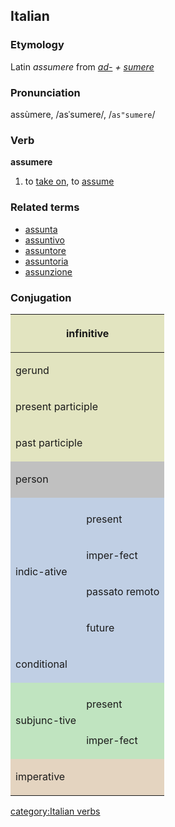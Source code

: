 ==Italian==
===Etymology===
Latin ''assumere'' from ''[[ad-]] + [[sumere]]''
===Pronunciation===
assùmere, /asˈsumere/, /<tt>as"sumere</tt>/
===Verb===
'''assumere'''

# to [[take on]], to [[assume]]

===Related terms===
*[[assunta]]
*[[assuntivo]]
*[[assuntore]]
*[[assuntoria]]
*[[assunzione]]

===Conjugation===

<center>
{| style="background:#F0F0F0"

|-
! colspan="3" style="background:#e2e4c0" | infinitive
| colspan="5" | assumere

|-
! colspan="3" style="background:#e2e4c0" | gerund
| colspan="5" | assumendo

|-
! colspan="3" style="background:#e2e4c0" | present participle
| colspan="5" | [[assumente]]

|-
! colspan="3" style="background:#e2e4c0" | past participle
| colspan="5" | [[assunto]]

|-
! colspan="2" rowspan="2" style="background:#C0C0C0" | person
! colspan="3" style="background:#C0C0C0" | singular
! colspan="3" style="background:#C0C0C0" | plural

|-
! style="background:#C0C0C0;width:12.5%" | first
! style="background:#C0C0C0;width:12.5%" | second
! style="background:#C0C0C0;width:12.5%" | third
! style="background:#C0C0C0;width:12.5%" | first
! style="background:#C0C0C0;width:12.5%" | second
! style="background:#C0C0C0;width:12.5%" | third

|-
! rowspan="5" style="background:#c0cfe4" | indic-ative

! style="background:#c0cfe4" colspan="1" | 
! style="background:#c0cfe4" | io
! style="background:#c0cfe4" | tu
! style="background:#c0cfe4" | lui/lei
! style="background:#c0cfe4" | noi
! style="background:#c0cfe4" | voi
! style="background:#c0cfe4" | loro

|-
! style="height:3em;background:#c0cfe4" | present
| assumo
| assumi
| assume
| assumiamo
| assumete
| assumono

|-
! style="height:3em;background:#c0cfe4" | imper-fect
| assumevo
| assumevi
| assumeva
| assumevamo
| assumevate
| assumevano

|-
! style="height:3em;background:#c0cfe4" | passato remoto
| assunsi
| assumesti
| assunse
| assumemmo
| assumeste
| assunsero

|-
! style="height:3em;background:#c0cfe4" | future
| assumerò
| assumerai
| assumerà
| assumeremo
| assumerete
| assumeranno

|-
! colspan="2" style="height:3em;background:#c0cfe4" | conditional
| assumerei
| assumeresti
| assumerebbe
| assumeremmo
| assumereste
| assume-rebbero

|-
! rowspan="3" style="background:#c0e4c0" | subjunc-tive
! style="background:#c0e4c0" | 
! style="background:#c0e4c0" | che io
! style="background:#c0e4c0" | che tu
! style="background:#c0e4c0" | che lui/che lei
! style="background:#c0e4c0" | che noi
! style="background:#c0e4c0" | che voi
! style="background:#c0e4c0" | che loro

|-
! style="height:3em;background:#c0e4c0" | present
| assuma
| assuma
| assuma
| assumiamo
| assumiate
| assumano

|-
! style="height:3em;background:#c0e4c0" rowspan="1" | imper-fect
| assumessi
| assumessi
| assumesse
| assumessimo
| assumeste
| assumessero

|-
! colspan="2" rowspan="2" style="height:3em;background:#e4d4c0" | imperative
! style="background:#e4d4c0" | -
! style="background:#e4d4c0" | tu
! style="background:#e4d4c0" | lui/lei
! style="background:#e4d4c0" | noi
! style="background:#e4d4c0" | voi
! style="background:#e4d4c0" | loro

|-
|
| assumi
| assuma
| assumiamo
| assumete
| assumano

|}
</center>
[[category:Italian verbs]]
